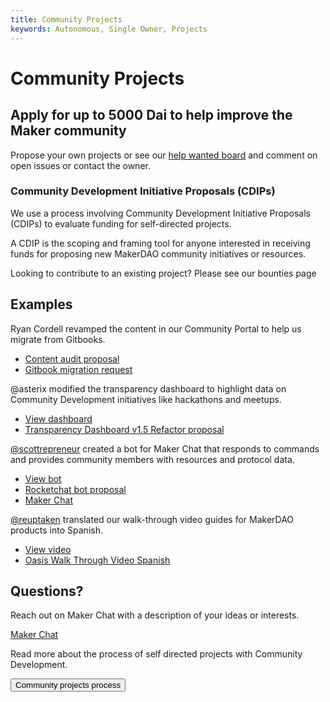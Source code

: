 ```yaml
---
title: Community Projects
keywords: Autonomous, Single Owner, Projects
---
```


# Community Projects

## Apply for up to 5000 Dai to help improve the Maker community

Propose your own projects or see our [help wanted board](https://github.com/makerdao/community/projects/2?card_filter_query=label%3A%22help+wanted%22) and comment on open issues or contact the owner.

### Community Development Initiative Proposals (CDIPs)

We use a process involving Community Development Initiative Proposals (CDIPs) to evaluate funding for self-directed projects.

A CDIP is the scoping and framing tool for anyone interested in receiving funds for proposing new MakerDAO community initiatives or resources.

<Callout icon="question" secondary>

Looking to contribute to an existing project? Please see our <Link to="/work-with-us/bounties/index.mdx">bounties page</Link>

</Callout>

<List>

## Examples

<Chocolate>

<Box>

Ryan Cordell revamped the content in our Community Portal to help us migrate from Gitbooks.
- [Content audit proposal](https://github.com/makerdao/community/issues/543)
- [Gitbook migration request](https://github.com/makerdao/community/issues/225)

</Box>

<Box>

@asterix modified the transparency dashboard to highlight data on Community Development initiatives like hackathons and meetups.

- [View dashboard](https://grants.makerdao.com/)
- [Transparency Dashboard v1.5 Refactor proposal](https://github.com/makerdao/community/issues/463)

</Box>

<Box>

[@scottrepreneur](https://forum.makerdao.com/u/scottrepreneur) created a bot for Maker Chat that responds to commands and provides community members with resources and protocol data.

- [View bot](https://chat.makerdao.com/channel/chakachat)
- [Rocketchat bot proposal](https://github.com/makerdao/community/issues/412)
- [Maker Chat](https://chat.makerdao.com/)

</Box>

<Box>

[@reuptaken](https://forum.makerdao.com/u/reuptaken/summary) translated our walk-through video guides for MakerDAO products into Spanish.

- [View video](https://www.youtube.com/watch?v=qsT7fAJi2Y8&feature=youtu.be)
- [Oasis Walk Through Video Spanish](https://github.com/makerdao/community/issues/499)

</Box>

</Chocolate>

</List>

## Questions?

Reach out on Maker Chat with a description of your ideas or interests.

<Aligner center>

[Maker Chat](https://chat.makerdao.com/channel/community-development)

</Aligner>

<Tout image>

<Box>

Read more about the process of self directed projects with Community Development.

<Aligner center>

<Button to="/funding/community-projects/community-projects-process.mdx">
  Community projects process
</Button>

</Aligner>

</Box>

</Tout>
